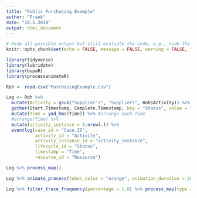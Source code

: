```yaml
---
title: "Public Purchasing Example"
author: "Frank"
date: "10.5.2018"
output: html_document
---
```


```r
# Hide all possible output but still evaluate the code, e.g., hide the R source code (echo=FALSE), hide text output (results='hide'), hide warnings, hide messages, hide plots, and so on.
knitr::opts_chunk$set(echo = FALSE, message = FALSE, warning = FALSE, fig.align = "center")

library(tidyverse)
library(lubridate)
library(bupaR)
library(processanimateR)
```


```r
Roh <- read.csv("PurchasingExample.csv")

Log <- Roh %>% 
  mutate(Activity = gsub("Supplier's", "Suppliers", Roh$Activity)) %>% # ' ersetzen, damit kein Syntax Error bei process_map
  gather(Start.Timestamp, Complete.Timestamp, key = "Status", value = "Time") %>% 
  mutate(Time = ymd_hms(Time)) %>% #arrange nach Time
  #arrange(Time) %>% 
  mutate(activity_instance = 1:nrow(.)) %>% 
  eventlog(case_id = "Case.ID",
           activity_id = "Activity",
           activity_instance_id = "activity_instance",
           lifecycle_id = "Status",
           timestamp = "Time",
           resource_id = "Resource")

Log %>% process_map()

Log %>% animate_process(token_color = "orange", animation_duration = 200)

Log %>% filter_trace_frequency(percentage = 1.0) %>% process_map(type = frequency("absolute"))

```

